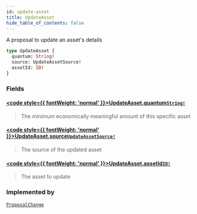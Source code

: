 ```yaml
---
id: update-asset
title: UpdateAsset
hide_table_of_contents: false
---
```








A proposal to update an asset's details

```graphql
type UpdateAsset {
  quantum: String!
  source: UpdateAssetSource!
  assetId: ID!
}
```


### Fields

#### [<code style={{ fontWeight: 'normal' }}>UpdateAsset.<b>quantum</b></code>](#)<Bullet />[`String!`](/docs/testnet/graphql/scalars/string) <Badge class="secondary" text="non-null"/> <Badge class="secondary" text="scalar"/>
> The minimum economically meaningful amount of this specific asset
> 

#### [<code style={{ fontWeight: 'normal' }}>UpdateAsset.<b>source</b></code>](#)<Bullet />[`UpdateAssetSource!`](/docs/testnet/graphql/unions/update-asset-source) <Badge class="secondary" text="non-null"/> <Badge class="secondary" text="union"/>
> The source of the updated asset
> 

#### [<code style={{ fontWeight: 'normal' }}>UpdateAsset.<b>assetId</b></code>](#)<Bullet />[`ID!`](/docs/testnet/graphql/scalars/id) <Badge class="secondary" text="non-null"/> <Badge class="secondary" text="scalar"/>
> The asset to update
> 



### Implemented by

[`ProposalChange`](/docs/testnet/graphql/unions/proposal-change)  <Badge class="secondary" text="union"/>



